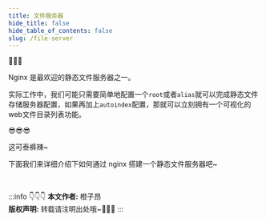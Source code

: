 ```yaml
---
title: 文件服务器
hide_title: false
hide_table_of_contents: false
slug: /file-server
---
```


💪💪💪

Nginx 是最欢迎的静态文件服务器之一。

实际工作中，我们可能只需要简单地配置一个`root`或者`alias`就可以完成静态文件存储服务器配置，如果再加上`autoindex`配置，那就可以立刻拥有一个可视化的web文件目录列表功能。

😎😎😎

这可泰裤辣~

下面我们来详细介绍下如何通过 nginx 搭建一个静态文件服务器吧~

<br/>

:::info 👇👇👇
**本文作者:** 橙子昂 <br/>
**版权声明:** 转载请注明出处哦~👮‍👮‍👮‍
:::

